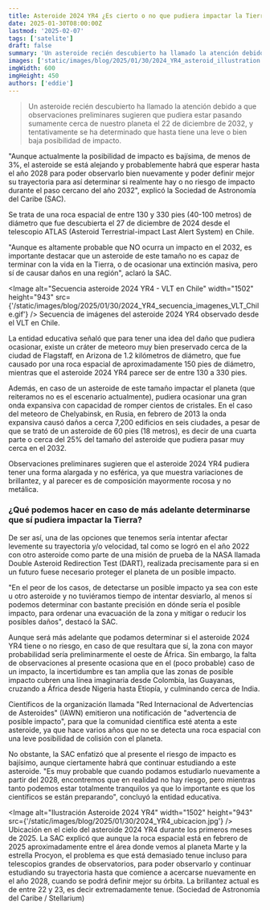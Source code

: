 ```yaml
---
title: Asteroide 2024 YR4 ¿Es cierto o no que pudiera impactar la Tierra en el 2032?
date: 2025-01-30T08:00:00Z
lastmod: '2025-02-07'
tags: ['satelite']
draft: false
summary: 'Un asteroide recién descubierto ha llamado la atención debido a que observaciones preliminares sugieren que pudiera estar pasando sumamente cerca de nuestro planeta el 22 de diciembre de 2032, y tentativamente se ha determinado que hasta tiene una leve o bien baja posibilidad de impacto.'
images: ['static/images/blog/2025/01/30/2024_YR4_asteroid_illustration.jpg']
imgWidth: 600
imgHeight: 450
authors: ['eddie']
---
```


> Un asteroide recién descubierto ha llamado la atención debido a que observaciones preliminares sugieren que pudiera estar pasando sumamente cerca de nuestro planeta el 22 de diciembre de 2032, y tentativamente se ha determinado que hasta tiene una leve o bien baja posibilidad de impacto.

"Aunque actualmente la posibilidad de impacto es bajísima, de menos de 3%, el asteroide se está alejando y probablemente habrá que esperar hasta el año 2028 para poder observarlo bien nuevamente y poder definir mejor su trayectoria para así determinar si realmente hay o no riesgo de impacto durante el paso cercano del año 2032", explicó la Sociedad de Astronomía del Caribe (SAC).

Se trata de una roca espacial de entre 130 y 330 pies (40-100 metros) de diámetro que fue descubierta el 27 de diciembre de 2024 desde el telescopio ATLAS (Asteroid Terrestrial-impact Last Alert System) en Chile.

"Aunque es altamente probable que NO ocurra un impacto en el 2032, es importante destacar que un asteroide de este tamaño no es capaz de terminar con la vida en la Tierra, o de ocasionar una extinción masiva, pero sí de causar daños en una región", aclaró la SAC.

<Image
  alt="Secuencia asteroide 2024 YR4 - VLT en Chile"
  width="1502"
  height="943"
  src={'/static/images/blog/2025/01/30/2024_YR4_secuencia_imagenes_VLT_Chile.gif'}
/>
<ImageCaption>
  Secuencia de imágenes del asteroide 2024 YR4 observado desde el VLT en Chile.
</ImageCaption>

La entidad educativa señaló que para tener una idea del daño que pudiera ocasionar, existe un cráter de meteoro muy bien preservado cerca de la ciudad de Flagstaff, en Arizona de 1.2 kilómetros de diámetro, que fue causado por una roca espacial de aproximadamente 150 pies de diámetro, mientras que el asteroide 2024 YR4 parece ser de entre 130 a 330 pies.

Además, en caso de un asteroide de este tamaño impactar el planeta (que reiteramos no es el escenario actualmente), pudiera ocasionar una gran onda expansiva con capacidad de romper cientos de cristales. En el caso del meteoro de Chelyabinsk, en Rusia, en febrero de 2013 la onda expansiva causó daños a cerca 7,200 edificios en seis ciudades, a pesar de que se trató de un asteroide de 60 pies (18 metros), es decir de una cuarta parte o cerca del 25% del tamaño del asteroide que pudiera pasar muy cerca en el 2032.

Observaciones preliminares sugieren que el asteroide 2024 YR4 pudiera tener una forma alargada y no esférica, ya que muestra variaciones de brillantez, y al parecer es de composición mayormente rocosa y no metálica.

### ¿Qué podemos hacer en caso de más adelante determinarse que sí pudiera impactar la Tierra?

De ser así, una de las opciones que tenemos sería intentar afectar levemente su trayectoria y/o velocidad, tal como se logró en el año 2022 con otro asteroide como parte de una misión de prueba de la NASA llamada Double Asteroid Redirection Test (DART), realizada precisamente para si en un futuro fuese necesario proteger el planeta de un posible impacto.

"En el peor de los casos, de detectarse un posible impacto ya sea con este u otro asteroide y no tuviéramos tiempo de intentar desviarlo, al menos sí podemos determinar con bastante precisión en dónde sería el posible impacto, para ordenar una evacuación de la zona y mitigar o reducir los posibles daños", destacó la SAC.

Aunque será más adelante que podamos determinar si el asteroide 2024 YR4 tiene o no riesgo, en caso de que resultara que sí, la zona con mayor probabilidad sería preliminarmente el oeste de África. Sin embargo, la falta de observaciones al presente ocasiona que en el (poco probable) caso de un impacto, la incertidumbre es tan amplia que las zonas de posible impacto cubren una línea imaginaria desde Colombia, las Guayanas, cruzando a África desde Nigeria hasta Etiopía, y culminando cerca de India.

<TwitterEmbed tweetId="https://twitter.com/cosmos4u/status/1884098268583584056" />

Científicos de la organización llamada "Red Internacional de Advertencias de Asteroides" (IAWN) emitieron una notificación de "advertencia de posible impacto", para que la comunidad científica esté atenta a este asteroide, ya que hace varios años que no se detecta una roca espacial con una leve posibilidad de colisión con el planeta.

No obstante, la SAC enfatizó que al presente el riesgo de impacto es bajísimo, aunque ciertamente habrá que continuar estudiando a este asteroide. "Es muy probable que cuando podamos estudiarlo nuevamente a partir del 2028, encontremos que en realidad no hay riesgo, pero mientras tanto podemos estar totalmente tranquilos ya que lo importante es que los científicos se están preparando", concluyó la entidad educativa.

<Image
  alt="Ilustración Asteroide 2024 YR4"
  width="1502"
  height="943"
  src={'/static/images/blog/2025/01/30/2024_YR4_ubicacion.jpg'}
/>
<ImageCaption>
  Ubicación en el cielo del asteroide 2024 YR4 durante los primeros meses de 2025. La SAC explicó
  que aunque la roca espacial está en febrero de 2025 aproximadamente entre el área donde vemos al
  planeta Marte y la estrella Procyon, el problema es que está demasiado tenue incluso para
  telescopios grandes de observatorios, para poder observarlo y continuar estudiando su trayectoria
  hasta que comience a acercarse nuevamente en el año 2028, cuando se podrá definir mejor su órbita.
  La brillantez actual es de entre 22 y 23, es decir extremadamente tenue. (Sociedad de Astronomía
  del Caribe / Stellarium)
</ImageCaption>
